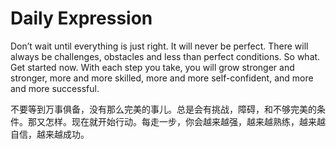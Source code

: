 # Daily Expression

Don't wait until everything is just right. It will never be perfect. There will always be challenges, obstacles and less than perfect conditions. So what. Get started now. With each step you take, you will grow stronger and stronger, more and more skilled, more and more self-confident, and more and more successful.

不要等到万事俱备，没有那么完美的事儿。总是会有挑战，障碍，和不够完美的条件。那又怎样。现在就开始行动。每走一步，你会越来越强，越来越熟练，越来越自信，越来越成功。
